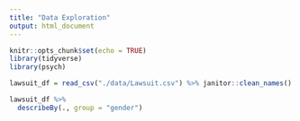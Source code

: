 ```yaml
---
title: "Data Exploration"
output: html_document
---
```


```r
knitr::opts_chunk$set(echo = TRUE)
library(tidyverse)
library(psych)
```



```r
lawsuit_df = read_csv("./data/Lawsuit.csv") %>% janitor::clean_names()
```

```r
lawsuit_df %>% 
  describeBy(., group = "gender")
```

